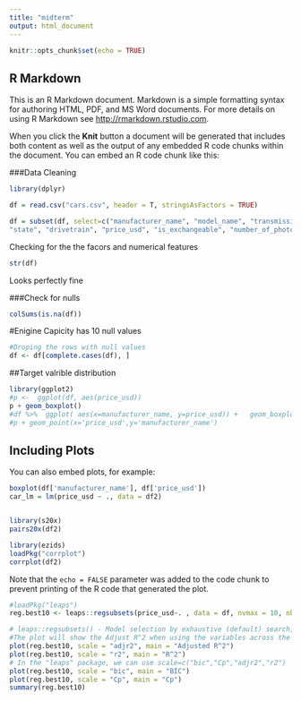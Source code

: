 ---
title: "midterm"
output: html_document
---

```{r setup, include=FALSE}
knitr::opts_chunk$set(echo = TRUE)
```

## R Markdown

This is an R Markdown document. Markdown is a simple formatting syntax for authoring HTML, PDF, and MS Word documents. For more details on using R Markdown see <http://rmarkdown.rstudio.com>.

When you click the **Knit** button a document will be generated that includes both content as well as the output of any embedded R code chunks within the document. You can embed an R code chunk like this:

###Data Cleaning
```{r cars}
library(dplyr)

df = read.csv("cars.csv", header = T, stringsAsFactors = TRUE)

df = subset(df, select=c("manufacturer_name", "model_name", "transmission", "color", "odometer_value", "year_produced", "engine_fuel", "engine_has_gas", "engine_type", "engine_capacity", "body_type", "has_warranty",
"state", "drivetrain", "price_usd", "is_exchangeable", "number_of_photos",  "up_counter"))


```

Checking for the the facors and numerical features   
```{r}
str(df)
```
Looks perfectly fine

###Check for nulls
```{r}

colSums(is.na(df))

```
#Enigine Capicity has 10 null values
```{r}
#Droping the rows with null values 
df <- df[complete.cases(df), ]
```

##Target valrible distribution
```{r}
library(ggplot2)
#p <-  ggplot(df, aes(price_usd)) 
p + geom_boxplot()
#df %>%  ggplot( aes(x=manufacturer_name, y=price_usd)) +   geom_boxplot(outlier.colour="red", #outlier.shape=8,outlier.size=4)
#p + geom_point(x='price_usd',y='manufacturer_name')
```


## Including Plots

You can also embed plots, for example:

```{r pressure, echo=FALSE}

boxplot(df['manufacturer_name'], df['price_usd'])
car_lm = lm(price_usd ~ ., data = df2)


library(s20x)
pairs20x(df2)
```
```{r}
library(ezids)
loadPkg("corrplot")
corrplot(df2)
```

Note that the `echo = FALSE` parameter was added to the code chunk to prevent printing of the R code that generated the plot.

```{r}
#loadPkg("leaps")
reg.best10 <- leaps::regsubsets(price_usd~. , data = df, nvmax = 10, nbest = 1, method = "exhaustive")  

# leaps::regsubsets() - Model selection by exhaustive (default) search, forward or backward stepwise, or sequential replacement
#The plot will show the Adjust R^2 when using the variables across the bottom
plot(reg.best10, scale = "adjr2", main = "Adjusted R^2")
plot(reg.best10, scale = "r2", main = "R^2")
# In the "leaps" package, we can use scale=c("bic","Cp","adjr2","r2")
plot(reg.best10, scale = "bic", main = "BIC")
plot(reg.best10, scale = "Cp", main = "Cp")
summary(reg.best10)
```


